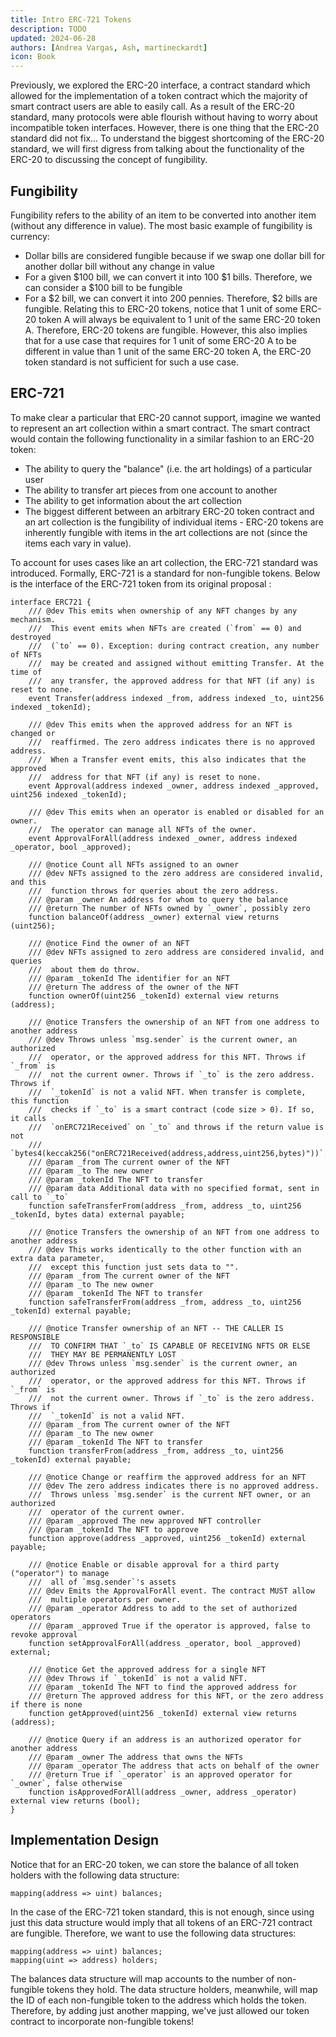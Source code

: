 ```yaml
---
title: Intro ERC-721 Tokens
description: TODO
updated: 2024-06-28
authors: [Andrea Vargas, Ash, martineckardt]
icon: Book
---
```

Previously, we explored the ERC-20 interface, a contract standard which allowed for the implementation of a token contract which the majority of smart contract users are able to easily call. As a result of the ERC-20 standard, many protocols were able flourish without having to worry about incompatible token interfaces. However, there is one thing that the ERC-20 standard did not fix...
To understand the biggest shortcoming of the ERC-20 standard, we will first digress from talking about the functionality of the ERC-20 to discussing the concept of fungibility. 

## Fungibility

Fungibility refers to the ability of an item to be converted into another item (without any difference in value). The most basic example of fungibility is currency:
- Dollar bills are considered fungible because if we swap one dollar bill for another dollar bill without any change in value
- For a given $100 bill, we can convert it into 100 $1 bills. Therefore, we can consider a $100 bill to be fungible
- For a $2 bill, we can convert it into 200 pennies. Therefore, $2 bills are fungible.
Relating this to ERC-20 tokens, notice that 1 unit of some ERC-20 token A will always be equivalent to 1 unit of the same ERC-20 token A. Therefore, ERC-20 tokens are fungible. However, this also implies that for a use case that requires for 1 unit of some ERC-20 A to be different in value than 1 unit of the same ERC-20 token A, the ERC-20 token standard is not sufficient for such a use case.

## ERC-721

To make clear a particular that ERC-20 cannot support, imagine we wanted to represent an art collection within a smart contract. The smart contract would contain the following functionality in a similar fashion to an ERC-20 token:
- The ability to query the "balance" (i.e. the art holdings) of a particular user
- The ability to transfer art pieces from one account to another
- The ability to get information about the art collection
- The biggest different between an arbitrary ERC-20 token contract and an art collection is the fungibility of individual items - ERC-20 tokens are inherently fungible with items in the art collections are not (since the items each vary in value).

To account for uses cases like an art collection, the ERC-721 standard was introduced. Formally, ERC-721 is a standard for non-fungible tokens. Below is the interface of the ERC-721 token from its original proposal :

```solidity
interface ERC721 {
    /// @dev This emits when ownership of any NFT changes by any mechanism.
    ///  This event emits when NFTs are created (`from` == 0) and destroyed
    ///  (`to` == 0). Exception: during contract creation, any number of NFTs
    ///  may be created and assigned without emitting Transfer. At the time of
    ///  any transfer, the approved address for that NFT (if any) is reset to none.
    event Transfer(address indexed _from, address indexed _to, uint256 indexed _tokenId);
​
    /// @dev This emits when the approved address for an NFT is changed or
    ///  reaffirmed. The zero address indicates there is no approved address.
    ///  When a Transfer event emits, this also indicates that the approved
    ///  address for that NFT (if any) is reset to none.
    event Approval(address indexed _owner, address indexed _approved, uint256 indexed _tokenId);
​
    /// @dev This emits when an operator is enabled or disabled for an owner.
    ///  The operator can manage all NFTs of the owner.
    event ApprovalForAll(address indexed _owner, address indexed _operator, bool _approved);
​
    /// @notice Count all NFTs assigned to an owner
    /// @dev NFTs assigned to the zero address are considered invalid, and this
    ///  function throws for queries about the zero address.
    /// @param _owner An address for whom to query the balance
    /// @return The number of NFTs owned by `_owner`, possibly zero
    function balanceOf(address _owner) external view returns (uint256);
​
    /// @notice Find the owner of an NFT
    /// @dev NFTs assigned to zero address are considered invalid, and queries
    ///  about them do throw.
    /// @param _tokenId The identifier for an NFT
    /// @return The address of the owner of the NFT
    function ownerOf(uint256 _tokenId) external view returns (address);
​
    /// @notice Transfers the ownership of an NFT from one address to another address
    /// @dev Throws unless `msg.sender` is the current owner, an authorized
    ///  operator, or the approved address for this NFT. Throws if `_from` is
    ///  not the current owner. Throws if `_to` is the zero address. Throws if
    ///  `_tokenId` is not a valid NFT. When transfer is complete, this function
    ///  checks if `_to` is a smart contract (code size > 0). If so, it calls
    ///  `onERC721Received` on `_to` and throws if the return value is not
    ///  `bytes4(keccak256("onERC721Received(address,address,uint256,bytes)"))`.
    /// @param _from The current owner of the NFT
    /// @param _to The new owner
    /// @param _tokenId The NFT to transfer
    /// @param data Additional data with no specified format, sent in call to `_to`
    function safeTransferFrom(address _from, address _to, uint256 _tokenId, bytes data) external payable;
​
    /// @notice Transfers the ownership of an NFT from one address to another address
    /// @dev This works identically to the other function with an extra data parameter,
    ///  except this function just sets data to "".
    /// @param _from The current owner of the NFT
    /// @param _to The new owner
    /// @param _tokenId The NFT to transfer
    function safeTransferFrom(address _from, address _to, uint256 _tokenId) external payable;
​
    /// @notice Transfer ownership of an NFT -- THE CALLER IS RESPONSIBLE
    ///  TO CONFIRM THAT `_to` IS CAPABLE OF RECEIVING NFTS OR ELSE
    ///  THEY MAY BE PERMANENTLY LOST
    /// @dev Throws unless `msg.sender` is the current owner, an authorized
    ///  operator, or the approved address for this NFT. Throws if `_from` is
    ///  not the current owner. Throws if `_to` is the zero address. Throws if
    ///  `_tokenId` is not a valid NFT.
    /// @param _from The current owner of the NFT
    /// @param _to The new owner
    /// @param _tokenId The NFT to transfer
    function transferFrom(address _from, address _to, uint256 _tokenId) external payable;
​
    /// @notice Change or reaffirm the approved address for an NFT
    /// @dev The zero address indicates there is no approved address.
    ///  Throws unless `msg.sender` is the current NFT owner, or an authorized
    ///  operator of the current owner.
    /// @param _approved The new approved NFT controller
    /// @param _tokenId The NFT to approve
    function approve(address _approved, uint256 _tokenId) external payable;
​
    /// @notice Enable or disable approval for a third party ("operator") to manage
    ///  all of `msg.sender`'s assets
    /// @dev Emits the ApprovalForAll event. The contract MUST allow
    ///  multiple operators per owner.
    /// @param _operator Address to add to the set of authorized operators
    /// @param _approved True if the operator is approved, false to revoke approval
    function setApprovalForAll(address _operator, bool _approved) external;
​
    /// @notice Get the approved address for a single NFT
    /// @dev Throws if `_tokenId` is not a valid NFT.
    /// @param _tokenId The NFT to find the approved address for
    /// @return The approved address for this NFT, or the zero address if there is none
    function getApproved(uint256 _tokenId) external view returns (address);
​
    /// @notice Query if an address is an authorized operator for another address
    /// @param _owner The address that owns the NFTs
    /// @param _operator The address that acts on behalf of the owner
    /// @return True if `_operator` is an approved operator for `_owner`, false otherwise
    function isApprovedForAll(address _owner, address _operator) external view returns (bool);
}
```

## Implementation Design

Notice that for an ERC-20 token, we can store the balance of all token holders with the following data structure:

```solidity
mapping(address => uint) balances;
```

In the case of the ERC-721 token standard, this is not enough, since using just this data structure would imply that all tokens of an ERC-721 contract are fungible. Therefore, we want to use the following data structures:

```solidity
mapping(address => uint) balances;
mapping(uint => address) holders;
```

The balances data structure will map accounts to the number of non-fungible tokens they hold. The data structure holders, meanwhile, will map the ID of each non-fungible token to the address which holds the token. Therefore, by adding just another mapping, we've just allowed our token contract to incorporate non-fungible tokens!